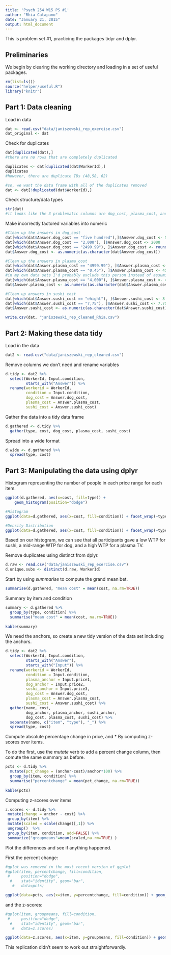 ```yaml
---
title: 'Psych 254 W15 PS #1'
author: "Rhia Catapano"
date: "January 21, 2015"
output: html_document
---
```


This is problem set #1, practicing the packages tidyr and dplyr. 

Preliminaries
-------------

We begin by clearing the working directory and loading in a set of useful packages.

```r
rm(list=ls())
source("helper/useful.R")
library("knitr")
```


Part 1: Data cleaning
---------------------

Load in data
```r
dat <- read.csv("data/janiszewski_rep_exercise.csv")
dat_original <- dat
```

Check for duplicates
```r
dat[duplicated(dat),]
#there are no rows that are completely duplicated

duplicates <- dat[duplicated(dat$WorkerId),]
duplicates
#however, there are duplicate IDs (48,58, 62)

#so, we want the data frame with all of the duplicates removed
dat <- dat[!duplicated(dat$WorkerId),]
```

Check structure/data types
```r
str(dat)
#it looks like the 3 problematic columns are dog_cost, plasma_cost, and sushi_cost. These three should be numeric, but instead are factors.
```

Make incorrectly factored variables into numeric
```r
#Clean up the answers in dog_cost
dat[which(dat$Answer.dog_cost == "five hundred"),]$Answer.dog_cost <- 500
dat[which(dat$Answer.dog_cost == "2,000"), ]$Answer.dog_cost <- 2000
dat[which(dat$Answer.dog_cost == "2499.99"), ]$Answer.dog_cost <- round(as.numeric(as.character(dat[which(dat$Answer.dog_cost == "2499.99"), ]$Answer.dog_cost)))
dat$Answer.dog_cost <- as.numeric(as.character(dat$Answer.dog_cost))

#Clean up the answers in plasma_cost
dat[which(dat$Answer.plasma_cost == "4999.99"), ]$Answer.plasma_cost <- round(as.numeric(as.character(dat[which(dat$Answer.plasma_cost == "4999.99"), ]$Answer.plasma_cost)))
dat[which(dat$Answer.plasma_cost == "0.45"), ]$Answer.plasma_cost <- 4500
#in my own data sets I'd probably exclude this person instead of assuming what they meant, but based on the cleaned version, it seems like we're assuming that they meant 4500.
dat[which(dat$Answer.plasma_cost == "4,000"), ]$Answer.plasma_cost <- 4000
dat$Answer.plasma_cost <- as.numeric(as.character(dat$Answer.plasma_cost))

#Clean up answers in sushi_cost
dat[which(dat$Answer.sushi_cost == "ehight"), ]$Answer.sushi_cost <- 8
dat[which(dat$Answer.sushi_cost == "7,75"), ]$Answer.sushi_cost <- 7.75
dat$Answer.sushi_cost <- as.numeric(as.character(dat$Answer.sushi_cost))

write.csv(dat, "janiszewski_rep_cleaned_Rhia.csv")
```



Part 2: Making these data tidy
------------------------------

Load in the data
```r
dat2 <- read.csv("data/janiszewski_rep_cleaned.csv")
```

Remove columns we don't need and rename variables
```r
d.tidy <- dat2 %>% 
  select(WorkerId, Input.condition, 
         starts_with("Answer")) %>%
  rename(workerid = WorkerId,
         condition = Input.condition,          
         dog_cost = Answer.dog_cost,
         plasma_cost = Answer.plasma_cost, 
         sushi_cost = Answer.sushi_cost)
```

Gather the data into a tidy data frame
```r
d.gathered <- d.tidy %>%
  gather(type, cost, dog_cost, plasma_cost, sushi_cost)
```

Spread into a wide format
```r
d.wide <- d.gathered %>%
  spread(type, cost)
```


Part 3: Manipulating the data using dplyr
-----------------------------------------

Histogram representing the number of people in each price range for each item.

```r
ggplot(d.gathered, aes(x=cost, fill=type)) +
    geom_histogram(position="dodge")

#Histogram
ggplot(data=d.gathered, aes(x=cost, fill=condition)) + facet_wrap(~type, scale="free") + geom_histogram(position="dodge", bins=8)

#Density Distribution
ggplot(data=d.gathered, aes(x=cost, fill=condition)) + facet_wrap(~type, scale="free") + geom_density(alpha=0.5)
```

Based on our histogram, we can see that all participants gave a low WTP for sushi, a mid-range WTP for dog, and a high WTP for a plasma TV.

Remove duplicates using distinct from dplyr.

```r
d.raw <- read.csv("data/janiszewski_rep_exercise.csv")
d.unique.subs <- distinct(d.raw, WorkerId)
```

Start by using *summarise* to compute the grand mean bet.
```r
summarise(d.gathered, "mean cost" = mean(cost, na.rm=TRUE))
```

Summary by item and condition
```r
summary <- d.gathered %>% 
  group_by(type, condition) %>% 
  summarise("mean cost" = mean(cost, na.rm=TRUE))
   
kable(summary)         
```

We need the anchors, so create a new tidy version of the data set including the anchors. 

```r
d.tidy <- dat2 %>% 
  select(WorkerId, Input.condition, 
         starts_with("Answer"), 
         starts_with("Input")) %>%
  rename(workerid = WorkerId,
         condition = Input.condition,          
         plasma_anchor = Input.price1,
         dog_anchor = Input.price2,
         sushi_anchor = Input.price3,
         dog_cost = Answer.dog_cost,
         plasma_cost = Answer.plasma_cost, 
         sushi_cost = Answer.sushi_cost) %>%
  gather(name, cost, 
         dog_anchor, plasma_anchor, sushi_anchor, 
         dog_cost, plasma_cost, sushi_cost) %>%
  separate(name, c("item", "type"), "_") %>%
  spread(type, cost) 
```

Compute absolute percentage change in price, and 
* By computing z-scores over items.

To do the first, use the *mutate* verb to add a percent change column, then comute the same summary as before. 

```r
pcts <- d.tidy %>% 
  mutate(pct_change = (anchor-cost)/anchor*100) %>% 
  group_by(item, condition) %>% 
  summarise("percentchange" = mean(pct_change, na.rm=TRUE))
   
kable(pcts)         
```

Computing z-scores over items

```r
z.scores <- d.tidy %>% 
 mutate(change = anchor - cost) %>%
 group_by(item) %>%
 mutate(scaled = scale(change)[,1]) %>%
 ungroup()  %>%   
 group_by(item, condition, add=FALSE) %>%
 summarize("groupmeans"=mean(scaled,na.rm=TRUE) )
```


Plot the differences and see if anything happened.  
 
First the percent change:

```r
#qplot was removed in the most recent version of ggplot
#qplot(item, percentchange, fill=condition, 
 #     position="dodge",
  #    stat="identity", geom="bar", 
   #   data=pcts)  

ggplot(data=pcts, aes(x=item, y=percentchange, fill=condition)) + geom_bar(stat="identity", position="dodge")
```

and the z-scores:

```r
#qplot(item, groupmeans, fill=condition, 
 #     position="dodge",
  #    stat="identity", geom="bar", 
   #   data=z.scores)  

ggplot(data=z.scores, aes(x=item, y=groupmeans, fill=condition)) + geom_bar(stat="identity", position="dodge")
```

This replication didn't seem to work out straightforwardly. 